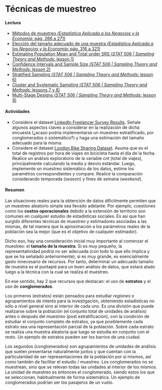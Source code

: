 # Técnicas de muestreo

#### Lectura

- [Métodos de muestreo (_Estadística Aplicada a los Negocios y la Economía_: pág. 266 a 271)](https://drive.google.com/file/d/1FX-LDq_MY3dD6UkhpktQVN6iDgNKug0N/view?usp=share_link)
- [Elección del tamaño adecuado de una muestra (_Estadística Aplicada a los Negocios y la Economía_: pág. 316 a 321)](https://drive.google.com/file/d/1FX-LDq_MY3dD6UkhpktQVN6iDgNKug0N/view?usp=share_link)
- [Estimating Population Mean and Total under SRS (_STAT 506 | Sampling Theory and Methods_: lesson 1)](https://online.stat.psu.edu/stat506/lesson/1)
- [Confidence Intervals and Sample Size (_STAT 506 | Sampling Theory and Methods_: lesson 2)](https://online.stat.psu.edu/stat506/lesson/2)
- [Stratified Sampling (_STAT 506 | Sampling Theory and Methods_: lesson 6)](https://online.stat.psu.edu/stat506/lesson/6)
- [Cluster and Systematic Sampling (_STAT 506 | Sampling Theory and Methods_: lessons 7 y 8)](https://online.stat.psu.edu/stat506/lesson/7)
- [Multi-Stage Designs (_STAT 506 | Sampling Theory and Methods_: lesson 9)](https://online.stat.psu.edu/stat506/lesson/9)

#### Actividades

- Considere el dataset [LinkedIn Freelancer Survey Results](https://drive.google.com/drive/folders/1Lprg5DfAXRnUcmYi5TdzfpKIzQ49ITuq?usp=share_link). Señale algunos aspectos claves a considerar en la realización de dicha encuesta (¿acaso podría implementarse un muestreo estratificado, por conglomerados o sistemático?) y haga una estimación del tamaño adecuado para la misma.
- Considere el dataset [London Bike Sharing Dataset](https://drive.google.com/drive/folders/1Lprg5DfAXRnUcmYi5TdzfpKIzQ49ITuq?usp=share_link). Asuma que es el total de registros por hora de viajes en bicicleta hasta el día de la fecha. Realice un análisis exploratorio de la variable _cnt_ (total de viajes), principalmente calculando la media y desvío estándar. Luego, implemente un muestreo sistemático de los datos, estime los paramétros correspondientes y compare. Realice la comparación considerando temporada (_season_) y fines de semana (_weekend_).

#### Resumen

Las situaciones reales para la obtención de datos dificilmente permiten que un muestreo aleatorio simple sea llevado adelante. Por ejemplo, cuestiones como los **costos operacionales** debido a la extensión de territorio son comunes en cualquier estudio de estadísticas sociales. Es así que han surgido diferentes técnicas de muestreo y estimadores asociadas a las mismas, de tal manera que la aproximación a los parámetros reales de la población sea la mejor (que es el objetivo de cualquier estimador).

Dicho eso, hay una consideración inicial muy importante al comenzar el muestreo: el **tamaño de la muestra**. Si es muy pequeño, la representatividad podría no ser adecuada (con todo lo que ello implica y que se ha señalado anteriormente); si es muy grande, es esencialmente gasto innecesario de recursos. Por tanto, determinar un adecuado tamaño de muestra es el puntapié para un buen análisis de datos, que estará atado luego a la técnica con la cual se realiza el muestreo. 

En ese sentido, hay 2 que recursos que destacan: el uso de **estratos** y el uso de **conglomerados**.

Los primeros (estratos) están pensados para estudiar _regiones_ o agrupamientos de interés para la investigación, obteniendo estadísticas no sólo a nivel general sino al interior de cada uno. Es una división que puede realizarse sobre la población (el conjunto total de unidades de análisis) antes o después del muestreo (post estratificación), con la condición de estudiar el conjunto completo de estratos, ya que posiblemente cada estrato sea una representación parcial de la población. Sobre cada estrato se realiza una muestra aleatoria que luego se estudia en conjunto con el resto. Un ejemplo de estratos pueden ser los barrios de una ciudad.

Los segundos (conglomerados) son agrupamientos de unidades de análisis que suelen presentarse naturalmente juntos y que cuentan con la particularidad de ser representaciones de la población por sí mismos, así como también de facilitar el estudio / muestreo. Los conglomerados no se muestrean, sino que se relevan todas las unidades al interior de los mismos. La unidad de muestreo es entonces el conglomerado, siendo éstos los que se seleccionan, habitualmente de forma sistemática. Un ejemplo de conglomerados podrían ser los pasajeros de un vuelo.